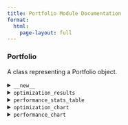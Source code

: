 ```yaml
---
title: Portfolio Module Documentation
format:
  html:
    page-layout: full
---
```


### Portfolio

A class representing a Portfolio object.


<details>
<summary>`__new__`</summary>

Create a new Portfolio object.

**Parameters:**

- `ticker_symbols` (List[str]): List of ticker symbols in the portfolio.
- `benchmark_symbol` (str): The ticker symbol of the benchmark.
- `start_date` (str): The start date for historical data.
- `end_date` (str): The end date for historical data.
- `interval` (str): The interval for historical data.
- `confidence_level` (float): The confidence level for risk calculations.
- `risk_free_rate` (float): The risk-free rate for calculations.
- `objective_function` (Optional[str]): The objective function for optimization.
- `constraints` (Optional[List[Tuple[float, float]]]): Constraints for optimization.

**Returns:**

- `Portfolio`: A Portfolio object.

**Example:**

```python
from finalytics import Portfolio

portfolio = Portfolio(ticker_symbols=["AAPL", "GOOG", "MSFT", "NVDA", "BTC-USD"],
                      benchmark_symbol="^GSPC",
                      start_date="2020-01-01",
                      end_date="2024-01-01",
                      interval="1d",
                      confidence_level=0.95,
                      risk_free_rate=0.02,
                      objective_function="max_sharpe",
                      constraints=[(0, 1), (0, 1), (0, 1), (0, 1), (0,1)])
```
</details>


<details>
<summary>`optimization_results`</summary>

Get the optimization results for the portfolio.

**Returns:**

- `dict`: Dictionary containing the portfolio optimization results.

**Example:**

```python
optimization_results = portfolio.optimization_results()
print(optimization_results)
```
</details>


<details>
<summary>`performance_stats_table`</summary>

Display the performance stats table plot for the portfolio.

**Parameters:**

- `height` (Optional[int]): Optional height of the plot in pixels, defaults to None.
- `width` (Optional[int]): Optional width of the plot in pixels, defaults to None.

**Returns:**

- `Plot`: Plot object containing the performance stats table.

**Example:**

```python
performance_stats = portfolio.performance_stats_table()
performance_stats.show()
```
</details>


<details>
<summary>`optimization_chart`</summary>

Display the efficient frontier and allocation chart for the portfolio.

**Parameters:**

- `height` (Optional[int]): Optional height of the plot in pixels, defaults to None.
- `width` (Optional[int]): Optional width of the plot in pixels, defaults to None.

**Returns:**

- `Plot`: Plot object containing the portfolio optimization chart.

**Example:**

```python
optimization_chart = portfolio.optimization_chart()
optimization_chart.show()
```
</details>


<details>
<summary>`performance_chart`</summary>

Display the performance chart for the portfolio.

**Parameters:**

- `height` (Optional[int]): Optional height of the plot in pixels, defaults to None.
- `width` (Optional[int]): Optional width of the plot in pixels, defaults to None.

**Returns:**

- `Plot`: Plot object containing the performance chart.

**Example:**

```python
performance_chart = portfolio.performance_chart()
performance_chart.show()
```
</details>
